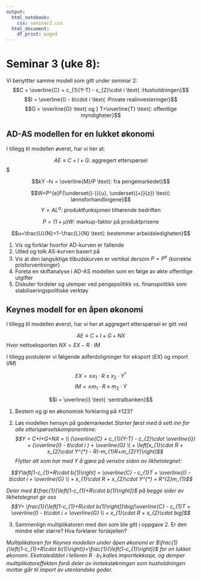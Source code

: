 ```yaml
---
output:
  html_notebook:
    css: seminar2.css
  html_document:
    df_print: paged
---
```


# Seminar 3 (uke 8):
Vi benyttter samme modell som gitt under seminar 2:
$$C = \overline{C} + c_{1}(Y-T) - c_{2}\cdot i \text{ :Husholdningen}$$
$$I = \overline{I} - b\cdot i \text{ :Private realinvesteringer}$$
$$G = \overline{G} \text{ og } T=\overline{T} \text{: offentlige myndigheter}$$ 

## AD-AS modellen for en lukket økonomi
I tillegg til modellen øverst, har vi her at:

$$AE\equiv C+I+G \text{: aggregert etterspørsel}$$$

$$kY -hi = \overline{M}/P \text{: fra pengemarkedet}$$

$$W=P^{e}F(\underset{(-)}{u}, \underset{(+)}{z}) \text{: lønnsforhandlingene}$$
$$Y=AL^{\alpha}  \text{: produktfunksjonen tilhørende bedriften}$$

$$P=(1+μ)W  \text{: markup-faktor på produktprisene}$$

$$u=\frac{U}{N}=1−\frac{L}{N}  \text{: bestemmer arbeidsledigheten}$$



1. Vis og forklar hvorfor AD-kurven er fallende
1. Utled og tolk AS-kurven basert på 
1. Vis at den langsiktige tilbudskurven er vertikal dersom $P=P^{e}$ (korrekte prisforventninger)
1. Foreta en skiftanalyse i AD-AS modellen som en følge av økte offentlige utgifter
1. Diskuter fordeler og ulemper ved pengepolitikk vs. finanspolitikk som stabiliseringspolitiske verktøy

## Keynes modell for en åpen økonomi
I tillegg til modellen øverst, har vi her at aggregert etterspørsel er gitt ved

$$AE\equiv C+I+G+NX$$
Hvor nettoeksporten $NX = EX - R\cdot IM$

I tillegg postulerer vi følgende adferdsligninger for eksport ($EX$) og import ($IM$)


$$EX = \pm x_{1}\cdot R \pm x_{2}\cdot Y^{*} $$
$$IM= \pm m_{1}\cdot R \pm m_{2}\cdot Y$$

$$i = \overline{i} \text{ :sentralbanken}$$

1. Bestem og gi en økonomisk forklaring på
$\pm 123$?

2. Løs modellen hensyn på godemarkedet
*Starter først med å sett inn for alle etterspørselskomponentene:*
*$$Y = C+I+G+NX = \\
(\overline{C} + c_{1}(Y-T) - c_{2}\cdot \overline{i}) + (\overline{I} - b\cdot i ) + \overline{G} \\  + \left[x_{1}\cdot R + x_{2}\cdot Y^{*} - R(-m_{1}R+m_{2}Y)\right]$$*
*Flytter alt som har med Y å gjøre på venstre siden av likhetstegnet:*

*$$Y\left[1-c_{1}+R\cdot b{1}\right] = \overline{C} - c_{1}T + \overline{I} - b\cdot i + \overline{G} \\
+ x_{1}\cdot R + x_{2}\cdot Y^{*} + R^{2}m_{1}$$*

*Deler med $\frac{1}{\left[1-c_{1}+R\cdot b{1}\right]}$ på begge sider av likhetstegnet gir oss*
*$$Y= \frac{1}{\left[1-c_{1}+R\cdot b{1}\right]}\big[\overline{C} - c_{1}T + \overline{I} - b\cdot i + \overline{G} \\ + x_{1}\cdot R + x_{2}\cdot big]$$*

3. Sammenlign multiplikatoren med den som ble gitt i oppgave 2. Er den mindre eller større? Hva forklarer forskjellen?

*Multiplikatoren for Keynes modellen under åpen økonomi er $\frac{1}{\left(1-c_{1}+R\cdot b{1}\right)}<\frac{1}{\left(1-c_{1}\right)}$ for en lukket økonomi. Ekstraledddet i telleren $R\cdot b_{1}$ kalles importlekkasje, og demper multiplikatoreffekten fordi deler av inntekstøkningen som husholdningen mottar går til import av utenlandske goder.* 
